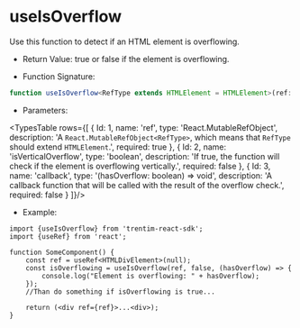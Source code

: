 
<Meta title="Hooks/useIsOverflow" />

# useIsOverflow

Use this function to detect if an HTML element is overflowing.

* Return Value: true or false if the element is overflowing.

* Function Signature: 
``` ts dark
function useIsOverflow<RefType extends HTMLElement = HTMLElement>(ref: React.MutableRefObject<RefType>, isVerticalOverflow?: boolean, callback?: (hasOverflow: boolean) => void): boolean
```

* Parameters:

<TypesTable rows={[
    {
        Id: 1,
        name: 'ref',
        type: 'React.MutableRefObject<RefType>',
        description: 'A `React.MutableRefObject<RefType>`, which means that `RefType` should extend `HTMLElement`.',
        required: true
    },
    {
        Id: 2,
        name: 'isVerticalOverflow',
        type: 'boolean',
        description: 'If true, the function will check if the element is overflowing vertically.',
        required: false
    },
    {
        Id: 3,
        name: 'callback',
        type: '(hasOverflow: boolean) => void',
        description: 'A callback function that will be called with the result of the overflow check.',
        required: false
    }
]}/>

* Example:
``` tsx dark
import {useIsOverflow} from 'trentim-react-sdk';
import {useRef} from 'react';

function SomeComponent() {
    const ref = useRef<HTMLDivElement>(null);
    const isOverflowing = useIsOverflow(ref, false, (hasOverflow) => {
        console.log("Element is overflowing: " + hasOverflow);
    });
    //Than do something if isOverflowing is true...

    return (<div ref={ref}>...<div>);
}
```